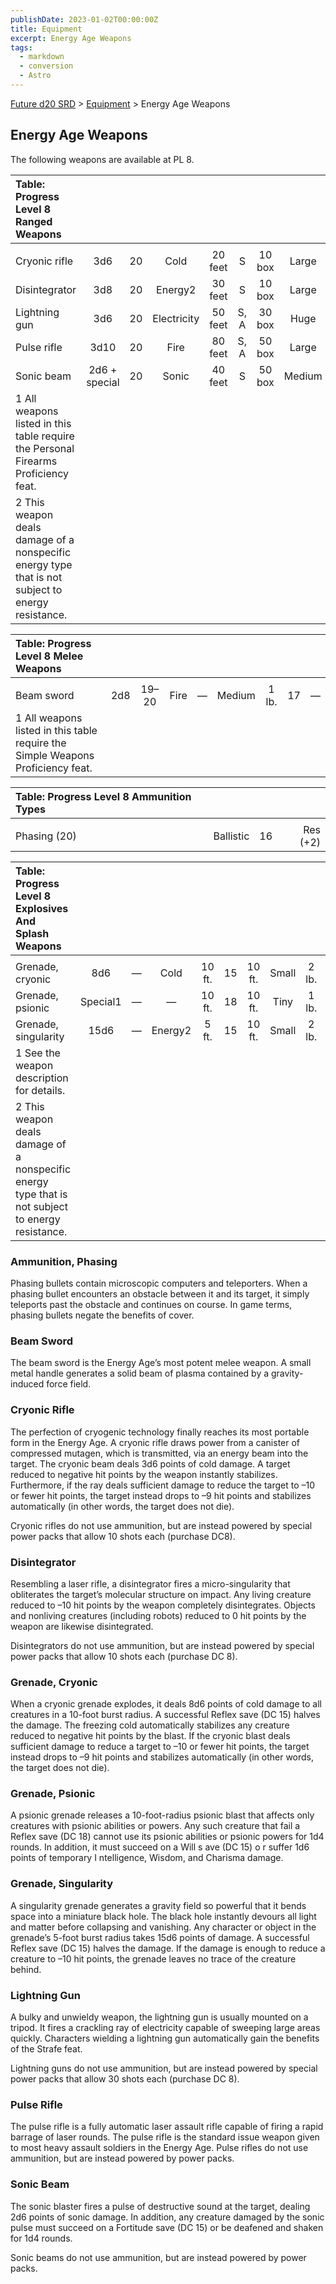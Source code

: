 ```yaml
---
publishDate: 2023-01-02T00:00:00Z
title: Equipment
excerpt: Energy Age Weapons
tags:
  - markdown
  - conversion
  - Astro
---
```






[Future d20 SRD](/#futureD20) > [Equipment](future-d20-srd-equipment-index) > Energy Age Weapons




## Energy Age Weapons


The following weapons are available at PL 8.


| Table: Progress Level 8 Ranged Weapons |  |  |  |  |  |  |  |  |  |  |
| :---------------------------------------- | :--: | :--: | :--: | :--: | :--: | :--: | :--: | :--: | :--: | --: |
|  |  |  |  |  |  |  |  |  |  |  |
| Cryonic rifle | 3d6 | 20 | Cold | 20 feet | S | 10 box | Large | 8 lb. | 21 | Lic (+1) |
| Disintegrator | 3d8 | 20 | Energy2 | 30 feet | S | 10 box | Large | 6 lb. | 23 | Mil (+3) |
| Lightning gun | 3d6 | 20 | Electricity | 50 feet | S, A | 30 box | Huge | 30 lb. | 24 | Mil (+3) |
| Pulse rifle | 3d10 | 20 | Fire | 80 feet | S, A | 50 box | Large | 11 lb. | 21 | Res (+2) |
| Sonic beam | 2d6 + special | 20 | Sonic | 40 feet | S | 50 box | Medium | 3 lb. | 18 | Lic (+1) |
| 1 All weapons listed in this table require the Personal Firearms Proficiency feat.
2 This weapon deals damage of a nonspecific energy type that is not subject to energy resistance. |  |  |  |  |  |  |  |  |  |  |



| Table: Progress Level 8 Melee Weapons |  |  |  |  |  |  |  |  |
| :--------------------------------------- | :--: | :--: | :--: | :--: | :--: | :--: | :--: | --: |
|  |  |  |  |  |  |  |  |  |
| Beam sword | 2d8 | 19–20 | Fire | — | Medium | 1 lb. | 17 | — |
| 1 All weapons listed in this table require the Simple Weapons Proficiency feat. |  |  |  |  |  |  |  |  |



| Table: Progress Level 8 Ammunition Types |  |  |  |
| :------------------------------------------ | :--: | :--: | --: |
|  |  |  |  |
| Phasing (20) | Ballistic | 16 | Res (+2) |



| Table: Progress Level 8 Explosives And Splash Weapons |  |  |  |  |  |  |  |  |  |  |
| :------------------------------------------------------- | :--: | :--: | :--: | :--: | :--: | :--: | :--: | :--: | :--: | --: |
|  |  |  |  |  |  |  |  |  |  |  |
| Grenade, cryonic | 8d6 | — | Cold | 10 ft. | 15 | 10 ft. | Small | 2 lb. | 19 | Res (+2) |
| Grenade, psionic | Special1 | — | — | 10 ft. | 18 | 10 ft. | Tiny | 1 lb. | 22 | Res (+2) |
| Grenade, singularity | 15d6 | — | Energy2 | 5 ft. | 15 | 10 ft. | Small | 2 lb. | 26 | Mil (+3) |
| 1 See the weapon description for details.
2 This weapon deals damage of a nonspecific energy type that is not subject to energy resistance. |  |  |  |  |  |  |  |  |  |  |



### Ammunition, Phasing


Phasing bullets contain microscopic computers and teleporters. When a phasing bullet encounters an obstacle between it and its target, it simply teleports past the obstacle and continues on course. In game terms, phasing bullets negate the benefits of cover.


### Beam Sword


The beam sword is the Energy Age’s most potent melee weapon. A small metal handle generates a solid beam of plasma contained by a gravity-induced force field.


### Cryonic Rifle


The perfection of cryogenic technology finally reaches its most portable form in the Energy Age. A cryonic rifle draws power from a canister of compressed mutagen, which is transmitted, via an energy beam into the target. The cryonic beam deals 3d6 points of cold damage. A target reduced to negative hit points by the weapon instantly stabilizes. Furthermore, if the ray deals sufficient damage to reduce the target to –10 or fewer hit points, the target instead drops to –9 hit points and stabilizes automatically (in other words, the target does not die).


Cryonic rifles do not use ammunition, but are instead powered by special power packs that allow 10 shots each (purchase DC8).


### Disintegrator


Resembling a laser rifle, a disintegrator fires a micro-singularity that obliterates the target’s molecular structure on impact. Any living creature reduced to –10 hit points by the weapon completely disintegrates. Objects and nonliving creatures (including robots) reduced to 0 hit points by the weapon are likewise disintegrated.


Disintegrators do not use ammunition, but are instead powered by special power packs that allow 10 shots each (purchase DC 8).


### Grenade, Cryonic


When a cryonic grenade explodes, it deals 8d6 points of cold damage to all creatures in a 10-foot burst radius. A successful Reflex save (DC 15) halves the damage. The freezing cold automatically stabilizes any creature reduced to negative hit points by the blast. If the cryonic blast deals sufficient damage to reduce a target to –10 or fewer hit points, the target instead drops to –9 hit points and stabilizes automatically (in other words, the target does not die).


### Grenade, Psionic


A psionic grenade releases a 10-foot-radius psionic blast that affects only creatures with psionic abilities or powers. Any such creature that fail a Reflex save (DC 18) cannot use its psionic abilities or psionic powers for 1d4 rounds. In addition, it must succeed on a Will s ave (DC 15) o r suffer 1d6 points of temporary I ntelligence, Wisdom, and Charisma damage.


### Grenade, Singularity


A singularity grenade generates a gravity field so powerful that it bends space into a miniature black hole. The black hole instantly devours all light and matter before collapsing and vanishing. Any character or object in the grenade’s 5-foot burst radius takes 15d6 points of damage. A successful Reflex save (DC 15) halves the damage. If the damage is enough to reduce a creature to –10 hit points, the grenade leaves no trace of the creature behind.


### Lightning Gun


A bulky and unwieldy weapon, the lightning gun is usually mounted on a tripod. It fires a crackling ray of electricity capable of sweeping large areas quickly. Characters wielding a lightning gun automatically gain the benefits of the Strafe feat.


Lightning guns do not use ammunition, but are instead powered by special power packs that allow 30 shots each (purchase DC 8).


### Pulse Rifle


The pulse rifle is a fully automatic laser assault rifle capable of firing a rapid barrage of laser rounds. The pulse rifle is the standard issue weapon given to most heavy assault soldiers in the Energy Age. Pulse rifles do not use ammunition, but are instead powered by power packs.


### Sonic Beam


The sonic blaster fires a pulse of destructive sound at the target, dealing 2d6 points of sonic damage. In addition, any creature damaged by the sonic pulse must succeed on a Fortitude save (DC 15) or be deafened and shaken for 1d4 rounds.


Sonic beams do not use ammunition, but are instead powered by power packs.



